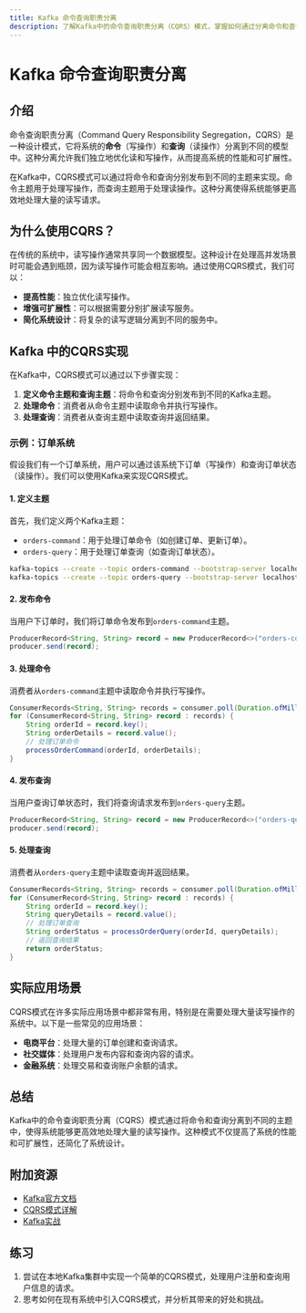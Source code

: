 ```yaml
---
title: Kafka 命令查询职责分离
description: 了解Kafka中的命令查询职责分离（CQRS）模式，掌握如何通过分离命令和查询来优化系统设计。
---
```


# Kafka 命令查询职责分离

## 介绍

命令查询职责分离（Command Query Responsibility Segregation，CQRS）是一种设计模式，它将系统的**命令**（写操作）和**查询**（读操作）分离到不同的模型中。这种分离允许我们独立地优化读和写操作，从而提高系统的性能和可扩展性。

在Kafka中，CQRS模式可以通过将命令和查询分别发布到不同的主题来实现。命令主题用于处理写操作，而查询主题用于处理读操作。这种分离使得系统能够更高效地处理大量的读写请求。

## 为什么使用CQRS？

在传统的系统中，读写操作通常共享同一个数据模型。这种设计在处理高并发场景时可能会遇到瓶颈，因为读写操作可能会相互影响。通过使用CQRS模式，我们可以：

- **提高性能**：独立优化读写操作。
- **增强可扩展性**：可以根据需要分别扩展读写服务。
- **简化系统设计**：将复杂的读写逻辑分离到不同的服务中。

## Kafka 中的CQRS实现

在Kafka中，CQRS模式可以通过以下步骤实现：

1. **定义命令主题和查询主题**：将命令和查询分别发布到不同的Kafka主题。
2. **处理命令**：消费者从命令主题中读取命令并执行写操作。
3. **处理查询**：消费者从查询主题中读取查询并返回结果。

### 示例：订单系统

假设我们有一个订单系统，用户可以通过该系统下订单（写操作）和查询订单状态（读操作）。我们可以使用Kafka来实现CQRS模式。

#### 1. 定义主题

首先，我们定义两个Kafka主题：

- `orders-command`：用于处理订单命令（如创建订单、更新订单）。
- `orders-query`：用于处理订单查询（如查询订单状态）。

```bash
kafka-topics --create --topic orders-command --bootstrap-server localhost:9092
kafka-topics --create --topic orders-query --bootstrap-server localhost:9092
```

#### 2. 发布命令

当用户下订单时，我们将订单命令发布到`orders-command`主题。

```java
ProducerRecord<String, String> record = new ProducerRecord<>("orders-command", orderId, orderDetails);
producer.send(record);
```

#### 3. 处理命令

消费者从`orders-command`主题中读取命令并执行写操作。

```java
ConsumerRecords<String, String> records = consumer.poll(Duration.ofMillis(100));
for (ConsumerRecord<String, String> record : records) {
    String orderId = record.key();
    String orderDetails = record.value();
    // 处理订单命令
    processOrderCommand(orderId, orderDetails);
}
```

#### 4. 发布查询

当用户查询订单状态时，我们将查询请求发布到`orders-query`主题。

```java
ProducerRecord<String, String> record = new ProducerRecord<>("orders-query", orderId, queryDetails);
producer.send(record);
```

#### 5. 处理查询

消费者从`orders-query`主题中读取查询并返回结果。

```java
ConsumerRecords<String, String> records = consumer.poll(Duration.ofMillis(100));
for (ConsumerRecord<String, String> record : records) {
    String orderId = record.key();
    String queryDetails = record.value();
    // 处理订单查询
    String orderStatus = processOrderQuery(orderId, queryDetails);
    // 返回查询结果
    return orderStatus;
}
```

## 实际应用场景

CQRS模式在许多实际应用场景中都非常有用，特别是在需要处理大量读写操作的系统中。以下是一些常见的应用场景：

- **电商平台**：处理大量的订单创建和查询请求。
- **社交媒体**：处理用户发布内容和查询内容的请求。
- **金融系统**：处理交易和查询账户余额的请求。

## 总结

Kafka中的命令查询职责分离（CQRS）模式通过将命令和查询分离到不同的主题中，使得系统能够更高效地处理大量的读写操作。这种模式不仅提高了系统的性能和可扩展性，还简化了系统设计。

## 附加资源

- [Kafka官方文档](https://kafka.apache.org/documentation/)
- [CQRS模式详解](https://martinfowler.com/bliki/CQRS.html)
- [Kafka实战](https://www.oreilly.com/library/view/kafka-the-definitive/9781492043072/)

## 练习

1. 尝试在本地Kafka集群中实现一个简单的CQRS模式，处理用户注册和查询用户信息的请求。
2. 思考如何在现有系统中引入CQRS模式，并分析其带来的好处和挑战。